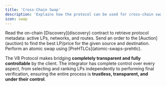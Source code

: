 ```yaml
---
title: 'Cross-Chain Swap'
description: 'Explains how the protocol can be used for cross-chain swaps'
icon: swap
---
```


<Steps>
  <Step title="Discovery">
    Read the on-chain [Discovery](discovery) contract to retrieve protocol metadata: active LPs, networks, and routes.
  </Step>
  <Step title="Auction / LP Selection">
    Send an order to the [Auction](auction) to find the best LP/price for the given source and destination.
  </Step>
  <Step title="User and LP Atomic Swap">
    Perform an atomic swap using [PreHTLCs](atomic-swaps-prehtlc).
  </Step>
</Steps>

The V8 Protocol makes bridging **completely transparent and fully controllable** by the client. The integrator has complete control over every aspect, from selecting and ranking LPs independently to performing final verification, ensuring the entire process is **trustless, transparent, and under their control**.